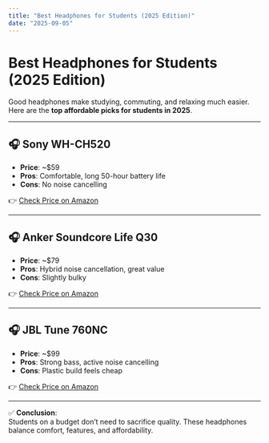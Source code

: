 ```yaml
---
title: "Best Headphones for Students (2025 Edition)"
date: "2025-09-05"
---
```


# Best Headphones for Students (2025 Edition)

Good headphones make studying, commuting, and relaxing much easier. Here are the **top affordable picks for students in 2025**.

---

## 🎧 Sony WH-CH520

- **Price**: ~$59
- **Pros**: Comfortable, long 50-hour battery life
- **Cons**: No noise cancelling

👉 [Check Price on Amazon](#)

---

## 🎧 Anker Soundcore Life Q30

- **Price**: ~$79
- **Pros**: Hybrid noise cancellation, great value
- **Cons**: Slightly bulky

👉 [Check Price on Amazon](#)

---

## 🎧 JBL Tune 760NC

- **Price**: ~$99
- **Pros**: Strong bass, active noise cancelling
- **Cons**: Plastic build feels cheap

👉 [Check Price on Amazon](#)

---

✅ **Conclusion**:  
Students on a budget don’t need to sacrifice quality. These headphones balance comfort, features, and affordability.

